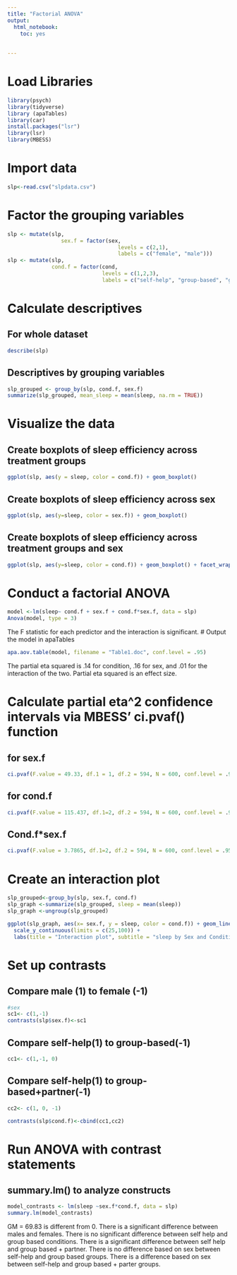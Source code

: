```yaml
---
title: "Factorial ANOVA"
output: 
  html_notebook:
    toc: yes
 
  
---
```

# Load Libraries 

```r
library(psych)
library(tidyverse)
library (apaTables)
library(car)
install.packages("lsr")
library(lsr)
library(MBESS)
```

# Import data

```r
slp<-read.csv("slpdata.csv")
```
# Factor the grouping variables
```r
slp <- mutate(slp, 
                 sex.f = factor(sex,
                                   levels = c(2,1),
                                   labels = c("female", "male")))
slp <- mutate(slp, 
              cond.f = factor(cond,
                              levels = c(1,2,3),
                              labels = c("self-help", "group-based", "group + partner")))
```

# Calculate descriptives
## For whole dataset

```r
describe(slp)
```

## Descriptives by grouping variables
```r
slp_grouped <- group_by(slp, cond.f, sex.f)
summarize(slp_grouped, mean_sleep = mean(sleep, na.rm = TRUE))
```
# Visualize the data
## Create boxplots of sleep efficiency across treatment groups
```r
ggplot(slp, aes(y = sleep, color = cond.f)) + geom_boxplot()
```
## Create boxplots of sleep efficiency across sex
```r
ggplot(slp, aes(y=sleep, color = sex.f)) + geom_boxplot()
```
## Create boxplots of sleep efficiency across treatment groups and sex
```r
ggplot(slp, aes(y=sleep, color = cond.f)) + geom_boxplot() + facet_wrap(~sex.f)
```
# Conduct a factorial ANOVA

```r
model <-lm(sleep~ cond.f + sex.f + cond.f*sex.f, data = slp)
Anova(model, type = 3)
```
The F statistic for each predictor and the interaction is significant.
# Output the model in apaTables
```r
apa.aov.table(model, filename = "Table1.doc", conf.level = .95)
```
The partial eta squared is .14 for condition, .16 for sex, and .01 for the interaction of the two. Partial eta squared is an effect size.

# Calculate partial eta^2 confidence intervals via MBESS' ci.pvaf() function
## for sex.f
```r
ci.pvaf(F.value = 49.33, df.1 = 1, df.2 = 594, N = 600, conf.level = .95)
```
## for cond.f
```r
ci.pvaf(F.value = 115.437, df.1=2, df.2 = 594, N = 600, conf.level = .95)
```
## Cond.f*sex.f
```r
ci.pvaf(F.value = 3.7865, df.1=2, df.2 = 594, N = 600, conf.level = .95)
```
# Create an interaction plot
```r
slp_grouped<-group_by(slp, sex.f, cond.f)
slp_graph <-summarize(slp_grouped, sleep = mean(sleep))
slp_graph <-ungroup(slp_grouped)

ggplot(slp_graph, aes(x= sex.f, y = sleep, color = cond.f)) + geom_line(aes(group = cond.f)) + 
  scale_y_continuous(limits = c(25,100)) +
  labs(title = "Interaction plot", subtitle = "sleep by Sex and Condition")
```

# Set up contrasts
## Compare male (1) to female (-1)
```r
#sex
sc1<- c(1,-1)
contrasts(slp$sex.f)<-sc1

```

## Compare self-help(1) to group-based(-1)
```r
cc1<- c(1,-1, 0)
```
## Compare self-help(1) to group-based+partner(-1)
```r
cc2<- c(1, 0, -1)

contrasts(slp$cond.f)<-cbind(cc1,cc2)
```

# Run ANOVA with contrast statements
## summary.lm() to analyze constructs

```r
model_contrasts <- lm(sleep ~sex.f*cond.f, data = slp)
summary.lm(model_contrasts)
```
GM = 69.83 is different from 0.
There is a significant difference between males and females. There is no significant difference between self help and group based conditions. There is a significant difference between self help and group based + partner. There is no difference based on sex between self-help and group based groups.
There is a difference based on sex between self-help and group based + parter groups.
























